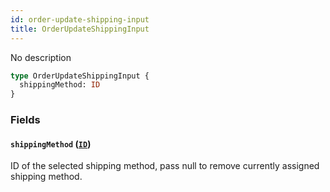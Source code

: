 ```yaml
---
id: order-update-shipping-input
title: OrderUpdateShippingInput
---
```


No description

```graphql
type OrderUpdateShippingInput {
  shippingMethod: ID
}
```

### Fields

#### `shippingMethod` ([`ID`](/docs/developer/api-reference/scalars/id))

ID of the selected shipping method, pass null to remove currently assigned shipping method.
